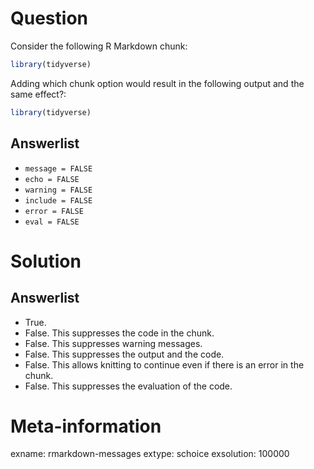 Question
========
Consider the following R Markdown chunk:

```r
library(tidyverse)
```

Adding which chunk option would result in the following output and the same effect?:

```r
library(tidyverse)
```

Answerlist
----------
* `message = FALSE`
* `echo = FALSE`
* `warning = FALSE`
* `include = FALSE`
* `error = FALSE`
* `eval = FALSE`

Solution
========

Answerlist
----------
* True. 
* False. This suppresses the code in the chunk.
* False. This suppresses warning messages.
* False. This suppresses the output and the code.
* False. This allows knitting to continue even if there is an error in the chunk.
* False. This suppresses the evaluation of the code.

Meta-information
================
exname: rmarkdown-messages
extype: schoice
exsolution: 100000
